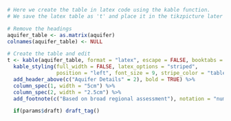 
<!-- PAGE 1: Headers, table and boxplots -->



<!-- tikzpictures are finicky but allow you to be precise about document placement -->

<!-- 
NOTE: 
This block is a MARKDOWN comment block. But markdown isn't recognized when it's embedded inside latex code.
So any markdown between latex code blocks which \begin{...} and \end{...} won't work, including comments
So when commenting between \begin{...} and \end{...}, use either latex comments (%) or line r comments: `r #Comment`

This code below uses inline R input to be dynamic AND for comments 
-->

```r

# Here we create the table in latex code using the kable function.
# We save the latex table as 't' and place it in the tikzpicture later (see below)

# Remove the headings
aquifer_table <- as.matrix(aquifer)
colnames(aquifer_table) <- NULL

# Create the table and edit
t <- kable(aquifer_table, format = "latex", escape = FALSE, booktabs = TRUE, linesep = "") %>%
  kable_styling(full_width = FALSE, latex_options = "striped", 
                position = "left", font_size = 9, stripe_color = "tablegrey") %>%
  add_header_above(c("Aquifer Details" = 2), bold = TRUE) %>%
  column_spec(1, width = "5cm") %>%
  column_spec(2, width = "2.5cm") %>%
  add_footnote(c("Based on broad regional assessment"), notation = "number", threeparttable = TRUE)

```

\begin{tikzpicture}

  `r  # Top blue bar with title and gold line`
  \fill[blue] (current page.north west) rectangle ([yshift = -2.5cm]current page.north east);
  \fill[gold] ([yshift = -2.5cm]current page.north west) rectangle ([yshift = -2.65cm]current page.north east);

  `r  # Title and Aquifer number`
  \node[below = 0.6cm of current page.north, white, font = \Huge\bf] (num) {Aquifer \#`r aq_num`};
  \node[below = 0.15cm of num, white, font = \Large\bf] {`r title`};

  `r # Map figure`
  \node[below = 3cm of current page.north] (map) {\includegraphics{`r figures_p1$map`}};
  
  `r # Boxplots`
  \node[below = 0.3cm of map.south east, anchor = north east] (third) {\includegraphics[width = 0.18\paperwidth]{`r figures_p1$well_depth`}};
  \node[left = 0cm of third.north west, anchor = north east] (second) {\includegraphics[width = 0.18\paperwidth]{`r figures_p1$water_depth`}};
  \node[left = 0cm of second.north west, anchor = north east] (first) {\includegraphics[width = 0.18\paperwidth]{`r figures_p1$well_yield`}};

  `r # Aquifer Description`
  \node[below = 0.5cm of map.south west, anchor = north west, align = left, text width = 7.5cm] (desc) {`r desc`};

  `r # Aquifer Table`
  \node[below left = 0.5cm and 0.1cm of desc.south west, anchor = north west]{\renewcommand{\arraystretch}{1.25} `r t`};

  `r # Add legal disclaimer to bottom`
  \node[above right = 1.05cm and 0.8cm of current page.south west, align = left, text width = 20cm, font = \scriptsize] {\textbf{Disclaimer:} Use of information from Aquifer factsheets (accessed by BC government website) is subject to limitation of liability provisions (further described on that website).  That information is provided by the BC government as a public service on an “as is” basis, without warranty of any kind, whether express or implied, and its use is at your own risk.  Under no circumstances will the BC government, or its staff, agents and contractors, be responsible or liable to any person or business entity, for any direct, indirect, special, incidental, consequential or any other loss or damages to any person or business entity based on this factsheet or any use of information from it.};

  `r # Add link to methods`
 \node[above right = 0.5cm and 0.8cm of current page.south west, align = left, font = \scriptsize] {Detailed methods for all figures are described in the companion document (\link[grey]{../Aquifer Factsheet - Companion Document.pdf}{Aquifer Factsheet - Companion Document.pdf}). Factsheet generated: `r as.character(Sys.Date())`};


\end{tikzpicture}

<!-- License information, this can be updated later to be dynamic (i.e. based on a parameter) -->

<!-- \begin{tikzpicture}[remember picture, overlay, inner sep = 5pt, line width=0pt] -->
<!--   \node[above right = 3cm and 2cm of current page.south west, fill = blue, text = white](license){Licensed Groundwater Use Summarized by Type}; -->
<!--   \node[below = 0.1cm of license, font = \it]{*Pending data layer availability*}; -->
<!-- \end{tikzpicture} -->


<!-- Now all the tikzpictures are in place, just need to add table into blank spot -->

<!-- Add vertical space to push table down into position -->
\vspace{16cm}

<!-- Add some padding between rows in the table (here 1.25 means 125% of original spacing) -->



<!-- Add draft watermark -->
```r
  if(params$draft) draft_tag()
```

